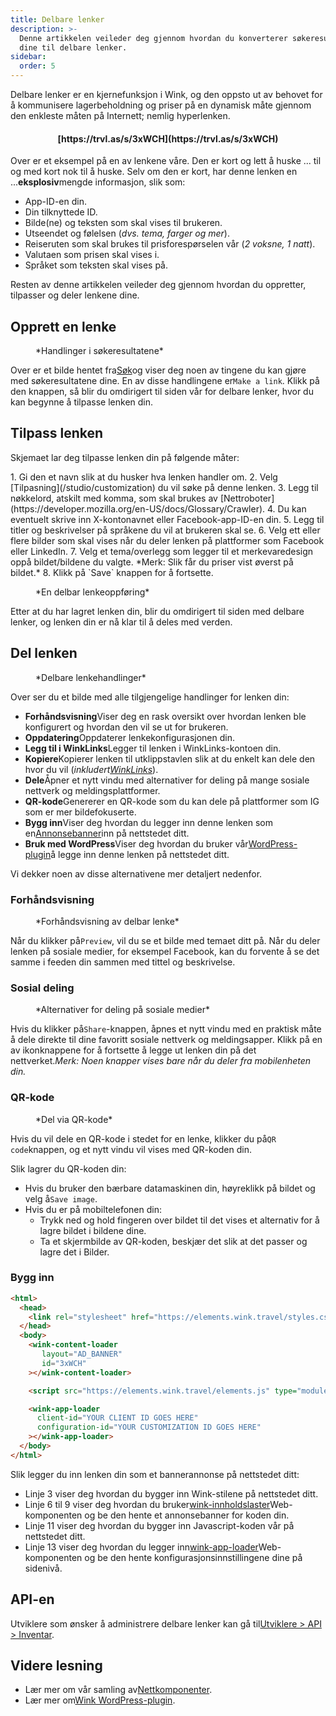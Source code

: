 ```yaml
---
title: Delbare lenker
description: >-
  Denne artikkelen veileder deg gjennom hvordan du konverterer søkeresultatene
  dine til delbare lenker.
sidebar:
  order: 5
---
```


Delbare lenker er en kjernefunksjon i Wink, og den oppsto ut av behovet for å kommunisere lagerbeholdning og priser på en dynamisk måte gjennom den enkleste måten på Internett; nemlig hyperlenken.

<h4 align="center">[https://trvl.as/s/3xWCH](https://trvl.as/s/3xWCH)</h4>


Over er et eksempel på en av lenkene våre. Den er kort og lett å huske ... til og med kort nok til å huske. Selv om den er kort, har denne lenken en ...**eksplosiv**mengde informasjon, slik som:

* App-ID-en din.
* Din tilknyttede ID.
* Bilde(ne) og teksten som skal vises til brukeren.
* Utseendet og følelsen (*dvs. tema, farger og mer*).
* Reiseruten som skal brukes til prisforespørselen vår (*2 voksne, 1 natt*).
* Valutaen som prisen skal vises i.
* Språket som teksten skal vises på.

Resten av denne artikkelen veileder deg gjennom hvordan du oppretter, tilpasser og deler lenkene dine.

## Opprett en lenke

<figure>
  <CloudinaryImage width="350" height="238" resize="scale" quality="best" alt="Handlinger" src="academy/inventory-actions" errorImage="noimage_opaque_nyrtl0.png" />

  <figcaption>*Handlinger i søkeresultatene*</figcaption>
</figure>


Over er et bilde hentet fra[Søk](/studio/search)og viser deg noen av tingene du kan gjøre med søkeresultatene dine. En av disse handlingene er`Make a link`.
Klikk på den knappen, så blir du omdirigert til siden vår for delbare lenker, hvor du kan begynne å tilpasse lenken din.

## Tilpass lenken

Skjemaet lar deg tilpasse lenken din på følgende måter:

<Steps>
  1. Gi den et navn slik at du husker hva lenken handler om.
  2. Velg [Tilpasning](/studio/customization) du vil søke på denne lenken.
  3. Legg til nøkkelord, atskilt med komma, som skal brukes av [Nettroboter](https://developer.mozilla.org/en-US/docs/Glossary/Crawler).
  4. Du kan eventuelt skrive inn X-kontonavnet eller Facebook-app-ID-en din.
  5. Legg til titler og beskrivelser på språkene du vil at brukeren skal se.
  6. Velg ett eller flere bilder som skal vises når du deler lenken på plattformer som Facebook eller LinkedIn.
  7. Velg et tema/overlegg som legger til et merkevaredesign oppå bildet/bildene du valgte. *Merk: Slik får du priser vist øverst på bildet.*
  8. Klikk på `Save` knappen for å fortsette.
</Steps>


<figure>
  <CloudinaryImage width="350" height="641" resize="scale" quality="best" alt="Delbar lenke" src="academy/shareable-link" errorImage="noimage_opaque_nyrtl0.png" />

  <figcaption>*En delbar lenkeoppføring*</figcaption>
</figure>


Etter at du har lagret lenken din, blir du omdirigert til siden med delbare lenker, og lenken din er nå klar til å deles med verden.

## Del lenken

<figure>
  <CloudinaryImage width="350" height="641" resize="scale" quality="best" alt="Handlinger" src="academy/shareable-link-actions" errorImage="noimage_opaque_nyrtl0.png" />

  <figcaption>*Delbare lenkehandlinger*</figcaption>
</figure>


Over ser du et bilde med alle tilgjengelige handlinger for lenken din:

* **Forhåndsvisning**Viser deg en rask oversikt over hvordan lenken ble konfigurert og hvordan den vil se ut for brukeren.
* **Oppdatering**Oppdaterer lenkekonfigurasjonen din.
* **Legg til i WinkLinks**Legger til lenken i WinkLinks-kontoen din.
* **Kopiere**Kopierer lenken til utklippstavlen slik at du enkelt kan dele den hvor du vil (*inkludert[WinkLinks](/link-manager/wink-links)*).
* **Dele**Åpner et nytt vindu med alternativer for deling på mange sosiale nettverk og meldingsplattformer.
* **QR-kode**Genererer en QR-kode som du kan dele på plattformer som IG som er mer bildefokuserte.
* **Bygg inn**Viser deg hvordan du legger inn denne lenken som en[Annonsebanner](/developers/web-components/#content-loader)inn på nettstedet ditt.
* **Bruk med WordPress**Viser deg hvordan du bruker vår[WordPress-plugin](/developers/wordpress)å legge inn denne lenken på nettstedet ditt.

Vi dekker noen av disse alternativene mer detaljert nedenfor.

### Forhåndsvisning

<figure>
  <CloudinaryImage width="700" height="373" resize="scale" quality="best" alt="Forhåndsvisning" src="academy/shareable-link-preview" errorImage="noimage_opaque_nyrtl0.png" />

  <figcaption>*Forhåndsvisning av delbar lenke*</figcaption>
</figure>


Når du klikker på`Preview`, vil du se et bilde med temaet ditt på. Når du deler lenken på sosiale medier, for eksempel Facebook, kan du forvente å se det samme i feeden din sammen med tittel og beskrivelse.

### Sosial deling

<figure>
  <CloudinaryImage width="350" height="231" resize="scale" quality="best" alt="Sosial deling" src="academy/shareable-link-share" errorImage="noimage_opaque_nyrtl0.png" />

  <figcaption>*Alternativer for deling på sosiale medier*</figcaption>
</figure>


Hvis du klikker på`Share`-knappen, åpnes et nytt vindu med en praktisk måte å dele direkte til dine favoritt sosiale nettverk og meldingsapper.
Klikk på en av ikonknappene for å fortsette å legge ut lenken din på det nettverket.*Merk: Noen knapper vises bare når du deler fra mobilenheten din.*

### QR-kode

<figure>
  <CloudinaryImage width="350" height="440" resize="scale" quality="best" alt="Sosial deling" src="academy/shareable-link-qr-code" errorImage="noimage_opaque_nyrtl0.png" />

  <figcaption>*Del via QR-kode*</figcaption>
</figure>


Hvis du vil dele en QR-kode i stedet for en lenke, klikker du på`QR code`knappen, og et nytt vindu vil vises med QR-koden din.

Slik lagrer du QR-koden din:

* Hvis du bruker den bærbare datamaskinen din, høyreklikk på bildet og velg å`Save image`.
* Hvis du er på mobiltelefonen din:
  * Trykk ned og hold fingeren over bildet til det vises et alternativ for å lagre bildet i bildene dine.
  * Ta et skjermbilde av QR-koden, beskjær det slik at det passer og lagre det i Bilder.

### Bygg inn

```html {3, 6-9, 11, 13-16}
<html>
  <head>
    <link rel="stylesheet" href="https://elements.wink.travel/styles.css"></link>
  </head>
  <body>
    <wink-content-loader
       layout="AD_BANNER"
       id="3xWCH"
    ></wink-content-loader>

    <script src="https://elements.wink.travel/elements.js" type="module" defer></script>

    <wink-app-loader
      client-id="YOUR CLIENT ID GOES HERE"
      configuration-id="YOUR CUSTOMIZATION ID GOES HERE"
    ></wink-app-loader>
  </body>
</html>
```

Slik legger du inn lenken din som et bannerannonse på nettstedet ditt:

* Linje 3 viser deg hvordan du bygger inn Wink-stilene på nettstedet ditt.
* Linje 6 til 9 viser deg hvordan du bruker[wink-innholdslaster](/developers/web-components/#content-loader)Web-komponenten og be den hente et annonsebanner for koden din.
* Linje 11 viser deg hvordan du bygger inn Javascript-koden vår på nettstedet ditt.
* Linje 13 viser deg hvordan du legger inn[wink-app-loader](/developers/web-components/#application-loader)Web-komponenten og be den hente konfigurasjonsinnstillingene dine på sidenivå.

## API-en

Utviklere som ønsker å administrere delbare lenker kan gå til[Utviklere > API > Inventar](/developers/apis/#inventory-api).

## Videre lesning

* Lær mer om vår samling av[Nettkomponenter](/developers/web-components).
* Lær mer om[Wink WordPress-plugin](/developers/wordpress).

